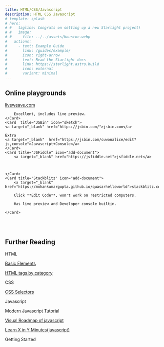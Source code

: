 ```yaml
---
title: HTML/CSS/Javascript
description: HTML CSS Javascript
# template: splash
# hero:
# #   tagline: Congrats on setting up a new Starlight project!
# #   image:
# #     file: ../../assets/houston.webp
#   actions:
#     - text: Example Guide
#       link: /guides/example/
#       icon: right-arrow
#     - text: Read the Starlight docs
#       link: https://starlight.astro.build
#       icon: external
#       variant: minimal
---
```



## Online playgrounds

<CardGrid>
	<Card title="LiveWeave" icon="figma">
		<a target="_blank" href="https://liveweave.com/">liveweave.com</a>

		Excellent, includes live preview.
	</Card>
	<Card  title="JSBin" icon="sketch">
	<a target="_blank" href="https://jsbin.com/">jsbin.com</a>

    Extra
	<a target="_blank"  href="https://jsbin.com/cuwonalice/edit?js,console">Javascript+Console</a>
	</Card>
	<Card title="JSFiddle" icon="add-document">
	    <a target="_blank" href="https://jsfiddle.net">jsfiddle.net</a>
		
        

	</Card>	
	<Card title="Stackblitz" icon="add-document">
	    <a target="_blank" href="https://mohankumargupta.github.io/quasarhelloworld">stackblitz.com</a>
		
		Click **Edit Code**, won't work on restricted computers.
 
        Has live preview and Developer console builtin.

	</Card>
</CardGrid>
<br/><br/>

## Further Reading

HTML

<p><a target="_blank" href="https://www.learn-html.org/en/Basic_Elements">Basic Elements</a></p>
<p><a target="_blank" href="https://www.w3schools.com/tags/ref_byfunc.asp">HTML tags by category</a></p>

CSS
<p><a target="_blank" href="https://www.learn-html.org/en/Selectors">CSS Selectors</a></p>


Javascript
<p><a target="_blank" href="https://javascript.info/">Modern Javascript Tutorial</a></p>
<p><a target="_blank" href="https://roadmap.sh/javascript">Visual Roadmap of javascript</a></p>
<p><a target="_blank" href="https://learnxinyminutes.com/javascript/">Learn X in Y Minutes(javascript)</a></p>



<div style="display: flex;">
	<div style="display: flex; width: 100%; justify-items: center;align-items: center;">
		<LinkButton href="/htmlcssjavascript/html/html_document" >Getting Started</LinkButton>
	</div>
</div>


